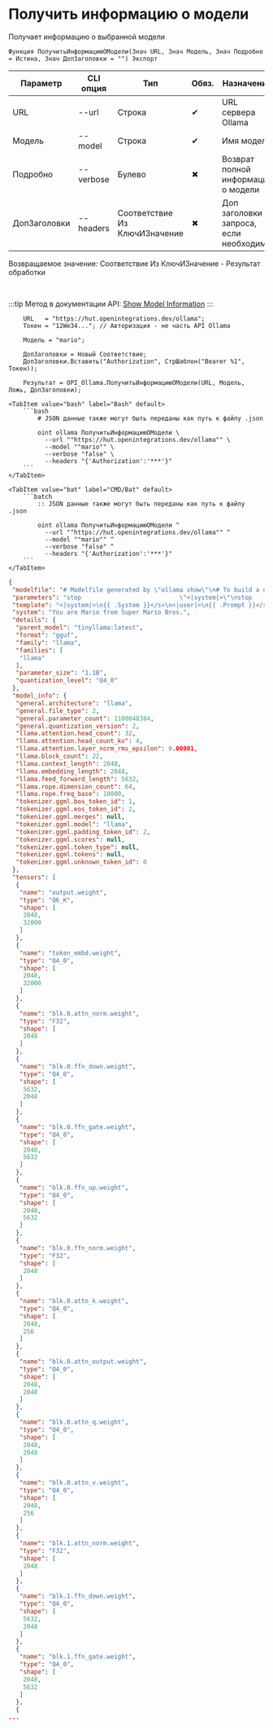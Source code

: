 ﻿---
sidebar_position: 3
description: Получить информацию о модели и другие функции для работы с Ollama в Открытом пакете интеграций - бесплатной open-source библиотеке интеграций для 1С:Предприятие 8, OneScript и CLI
keywords: [1C, 1С, 1С:Предприятие, 1С:Предприятие 8.3, API, Интеграция, Сервисы, Обмен, OneScript, CLI, Ollama]
---


# Получить информацию о модели
 Получает информацию о выбранной модели



`Функция ПолучитьИнформациюОМодели(Знач URL, Знач Модель, Знач Подробно = Истина, Знач ДопЗаголовки = "") Экспорт`

  | Параметр | CLI опция | Тип | Обяз. | Назначение |
  |-|-|-|-|-|
  | URL | --url | Строка | &#x2714; | URL сервера Ollama |
  | Модель | --model | Строка | &#x2714; | Имя модели |
  | Подробно | --verbose | Булево | &#x2716; | Возврат полной информации о модели |
  | ДопЗаголовки | --headers | Соответствие Из КлючИЗначение | &#x2716; | Доп заголовки запроса, если необходимо |

  
  Возвращаемое значение:   Соответствие Из КлючИЗначение - Результат обработки

<br/>

:::tip
Метод в документации API: [Show Model Information](https://github.com/ollama/ollama/blob/main/docs/api.md#show-model-information)
:::
<br/>



```bsl title="Пример использования для 1С:Предприятие/OneScript"
    URL   = "https://hut.openintegrations.dev/ollama";
    Токен = "12We34..."; // Авторизация - не часть API Ollama

    Модель = "mario";

    ДопЗаголовки = Новый Соответствие;
    ДопЗаголовки.Вставить("Authorization", СтрШаблон("Bearer %1", Токен));

    Результат = OPI_Ollama.ПолучитьИнформациюОМодели(URL, Модель, Ложь, ДопЗаголовки);
```
    

 <Tabs>
  
    <TabItem value="bash" label="Bash" default>
        ```bash
            # JSON данные также могут быть переданы как путь к файлу .json
            
            oint ollama ПолучитьИнформациюОМодели \
              --url ""https://hut.openintegrations.dev/ollama"" \
              --model ""mario"" \
              --verbose "false" \
              --headers "{'Authorization':'***'}"
        ```
    </TabItem>
  
    <TabItem value="bat" label="CMD/Bat" default>
        ```batch
            :: JSON данные также могут быть переданы как путь к файлу .json
            
            oint ollama ПолучитьИнформациюОМодели ^
              --url ""https://hut.openintegrations.dev/ollama"" ^
              --model ""mario"" ^
              --verbose "false" ^
              --headers "{'Authorization':'***'}"
        ```
    </TabItem>
</Tabs>


```json title="Результат"
{
 "modelfile": "# Modelfile generated by \"ollama show\"\n# To build a new Modelfile based on this, replace FROM with:\n# FROM mario:latest\n\nFROM /root/.ollama/models/blobs/sha256-2af3b81862c6be03c769683af18efdadb2c33f60ff32ab6f83e42c043d6c7816\nTEMPLATE \"<|system|>\n{{ .System }}</s>\n<|user|>\n{{ .Prompt }}</s>\n<|assistant|>\n\"\nSYSTEM You are Mario from Super Mario Bros.\nPARAMETER stop <|system|>\nPARAMETER stop <|user|>\nPARAMETER stop <|assistant|>\nPARAMETER stop </s>\n",
 "parameters": "stop                           \"<|system|>\"\nstop                           \"<|user|>\"\nstop                           \"<|assistant|>\"\nstop                           \"</s>\"",
 "template": "<|system|>\n{{ .System }}</s>\n<|user|>\n{{ .Prompt }}</s>\n<|assistant|>\n",
 "system": "You are Mario from Super Mario Bros.",
 "details": {
  "parent_model": "tinyllama:latest",
  "format": "gguf",
  "family": "llama",
  "families": [
   "llama"
  ],
  "parameter_size": "1.1B",
  "quantization_level": "Q4_0"
 },
 "model_info": {
  "general.architecture": "llama",
  "general.file_type": 2,
  "general.parameter_count": 1100048384,
  "general.quantization_version": 2,
  "llama.attention.head_count": 32,
  "llama.attention.head_count_kv": 4,
  "llama.attention.layer_norm_rms_epsilon": 0.00001,
  "llama.block_count": 22,
  "llama.context_length": 2048,
  "llama.embedding_length": 2048,
  "llama.feed_forward_length": 5632,
  "llama.rope.dimension_count": 64,
  "llama.rope.freq_base": 10000,
  "tokenizer.ggml.bos_token_id": 1,
  "tokenizer.ggml.eos_token_id": 2,
  "tokenizer.ggml.merges": null,
  "tokenizer.ggml.model": "llama",
  "tokenizer.ggml.padding_token_id": 2,
  "tokenizer.ggml.scores": null,
  "tokenizer.ggml.token_type": null,
  "tokenizer.ggml.tokens": null,
  "tokenizer.ggml.unknown_token_id": 0
 },
 "tensors": [
  {
   "name": "output.weight",
   "type": "Q6_K",
   "shape": [
    2048,
    32000
   ]
  },
  {
   "name": "token_embd.weight",
   "type": "Q4_0",
   "shape": [
    2048,
    32000
   ]
  },
  {
   "name": "blk.0.attn_norm.weight",
   "type": "F32",
   "shape": [
    2048
   ]
  },
  {
   "name": "blk.0.ffn_down.weight",
   "type": "Q4_0",
   "shape": [
    5632,
    2048
   ]
  },
  {
   "name": "blk.0.ffn_gate.weight",
   "type": "Q4_0",
   "shape": [
    2048,
    5632
   ]
  },
  {
   "name": "blk.0.ffn_up.weight",
   "type": "Q4_0",
   "shape": [
    2048,
    5632
   ]
  },
  {
   "name": "blk.0.ffn_norm.weight",
   "type": "F32",
   "shape": [
    2048
   ]
  },
  {
   "name": "blk.0.attn_k.weight",
   "type": "Q4_0",
   "shape": [
    2048,
    256
   ]
  },
  {
   "name": "blk.0.attn_output.weight",
   "type": "Q4_0",
   "shape": [
    2048,
    2048
   ]
  },
  {
   "name": "blk.0.attn_q.weight",
   "type": "Q4_0",
   "shape": [
    2048,
    2048
   ]
  },
  {
   "name": "blk.0.attn_v.weight",
   "type": "Q4_0",
   "shape": [
    2048,
    256
   ]
  },
  {
   "name": "blk.1.attn_norm.weight",
   "type": "F32",
   "shape": [
    2048
   ]
  },
  {
   "name": "blk.1.ffn_down.weight",
   "type": "Q4_0",
   "shape": [
    5632,
    2048
   ]
  },
  {
   "name": "blk.1.ffn_gate.weight",
   "type": "Q4_0",
   "shape": [
    2048,
    5632
   ]
  },
  {
...
```
